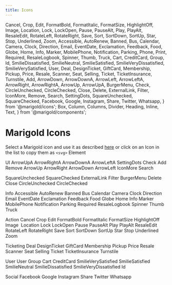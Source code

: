 ```yaml
---
title: Icons
---
```


  Cancel,
  Crop,
  Edit,
  FormatBold,
  FormatItalic,
  FormatSize,
  HighlightOff,
  Image,
  Location,
  Lock,
  LockOpen,
  Pause,
  PauseAlt,
  Play,
  PlayAlt,
  ResaleEdit,
  RotateLeft,
  RotateRight,
  Save,
  Sort,
  SortDown,
  SortUp,
  Star,
  Stop,
  Underlined,
  Zoom,
  Accessible,
  AutoRenew,
  Banned,
  Bus,
  Calendar,
  Camera,
  Clock,
  Direction,
  Email,
  EventDate,
  Exclamation,
  Feedback,
  Food,
  Globe,
  Home,
  Info,
  Marker,
  MobilePhone,
  Notification,
  Parking,
  Phone,
  Print,
  Required,
  ResaleLogbook,
  Spinner,
  Thumb,
  Truck,
  Cart,
  CreditCard,
  Group,
  Id,
  SmilieDissatisfied,
  SmilieNeutral,
  SmilieSatisfied,
  SmilieVeryDissatisfied,
  SmilieVerySatisfied,
  User,
  Deal,
  DesignTicket,
  GiftCard,
  Membership,
  Pickup,
  Price,
  Resale,
  Scanner,
  Seat,
  Selling,
  Ticket,
  TicketInsurance,
  Turnstile,
  Add,
  ArrowDown,
  ArrowDownA,
  ArrowLeft,
  ArrowLeftA,
  ArrowRight,
  ArrowRightA,
  ArrowUp,
  ArrowUpA,
  BurgerMenu,
  Check,
  CircleUnchecked,
  CircleChecked,
  Close,
  Delete,
  ExternalLink,
  Filter,
  IconMore,
  Remove,
  Search,
  SettingDots,
  SquareUnchecked,
  SquareChecked,
  Facebook,
  Google,
  Instagram,
  Share,
  Twitter,
  Whatsapp,
} from '@marigold/icons';
  Box,
  Column,
  Columns,
  Divider,
  Heading,
  Inline,
  Text,
} from '@marigold/components';

# Marigold Icons

Select a Marigold icon and use it as described [here](../../components/icon)
or click on an Icon in the list to copy them as `<svg>` Element

<Heading>UI</Heading>
<Columns space={8}>
  <Column width={4}>
    <CopySVGIcon>
      <Text>ArrowUpA</Text>
      <ArrowUpA />
    </CopySVGIcon>
    <Divider />
    <CopySVGIcon>
      <Text>ArrowRightA</Text>
      <ArrowRightA />
    </CopySVGIcon>
    <Divider />
    <CopySVGIcon>
      <Text>ArrowDownA</Text>
      <ArrowDownA />
    </CopySVGIcon>
    <Divider />
    <CopySVGIcon>
      <Text>ArrowLeftA</Text>
      <ArrowLeftA />
    </CopySVGIcon>
    <Divider />
    <CopySVGIcon>
      <Text>SettingDots</Text>
      <SettingDots />
    </CopySVGIcon>
    <Divider />
    <CopySVGIcon>
      <Text>Check</Text>
      <Check />
    </CopySVGIcon>
    <Divider />
    <CopySVGIcon>
      <Text>Add</Text>
      <Add />
    </CopySVGIcon>
    <Divider />
    <CopySVGIcon>
      <Text>Remove</Text>
      <Remove />
    </CopySVGIcon>
    <Divider />
  </Column>
  <Column width={4}>
    <CopySVGIcon>
      <Text>ArrowUp</Text>
      <ArrowUp />
    </CopySVGIcon>
    <Divider />
    <CopySVGIcon>
      <Text>ArrowRight</Text>
      <ArrowRight />
    </CopySVGIcon>
    <Divider />
    <CopySVGIcon>
      <Text>ArrowDown</Text>
      <ArrowDown />
    </CopySVGIcon>
    <Divider />
    <CopySVGIcon>
      <Text>ArrowLeft</Text>
      <ArrowLeft />
    </CopySVGIcon>
    <Divider />
    <CopySVGIcon>
      <Text>IconMore</Text>
      <IconMore />
    </CopySVGIcon>
    <Divider />
    <CopySVGIcon>
      <Text>Search</Text>
      <Search />
    </CopySVGIcon>
    <Divider />
    <CopySVGIcon>
      <Text>SquareUnchecked</Text>
      <SquareUnchecked />
    </CopySVGIcon>
    <Divider />
    <CopySVGIcon>
      <Text>SquareChecked</Text>
      <SquareChecked />
    </CopySVGIcon>
    <Divider />
  </Column>
  <Column width={4}>
    <CopySVGIcon>
      <Text>ExternalLink</Text>
      <ExternalLink />
    </CopySVGIcon>
    <Divider />
    <CopySVGIcon>
      <Text>Filter</Text>
      <Filter />
    </CopySVGIcon>
    <Divider />
    <CopySVGIcon>
      <Text>BurgerMenu</Text>
      <BurgerMenu />
    </CopySVGIcon>
    <Divider />
    <CopySVGIcon>
      <Text>Delete</Text>
      <Delete />
    </CopySVGIcon>
    <Divider />
    <CopySVGIcon>
      <Text>Close</Text>
      <Close />
    </CopySVGIcon>
    <Divider />
    <CopySVGIcon>
      <Text>CircleUnchecked</Text>
      <CircleUnchecked />
    </CopySVGIcon>
    <Divider />
    <CopySVGIcon>
      <Text>CircleChecked</Text>
      <CircleChecked />
    </CopySVGIcon>
    <Divider />
  </Column>
</Columns>

<Heading>Info</Heading>
<Columns space={8}>
  <Column width={4}>
    <CopySVGIcon>
      <Text>Accessible</Text>
      <Accessible />
    </CopySVGIcon>
    <Divider />
    <CopySVGIcon>
      <Text>AutoRenew</Text>
      <AutoRenew />
    </CopySVGIcon>
    <Divider />
    <CopySVGIcon>
      <Text>Banned</Text>
      <Banned />
    </CopySVGIcon>
    <Divider />
    <CopySVGIcon>
      <Text>Bus</Text>
      <Bus />
    </CopySVGIcon>
    <Divider />
    <CopySVGIcon>
      <Text>Calendar</Text>
      <Calendar />
    </CopySVGIcon>
    <Divider />
    <CopySVGIcon>
      <Text>Camera</Text>
      <Camera />
    </CopySVGIcon>
    <Divider />
    <CopySVGIcon>
      <Text>Clock</Text>
      <Clock />
    </CopySVGIcon>
    <Divider />
    <CopySVGIcon>
      <Text>Direction</Text>
      <Direction />
    </CopySVGIcon>
    <Divider />
    <CopySVGIcon>
      <Text>Email</Text>
      <Email />
    </CopySVGIcon>
    <Divider />
  </Column>
  <Column width={4}>
    <CopySVGIcon>
      <Text>EventDate</Text>
      <EventDate />
    </CopySVGIcon>
    <Divider />
    <CopySVGIcon>
      <Text>Exclamation</Text>
      <Exclamation />
    </CopySVGIcon>
    <Divider />
    <CopySVGIcon>
      <Text>Feedback</Text>
      <Feedback />
    </CopySVGIcon>
    <Divider />
    <CopySVGIcon>
      <Text>Food</Text>
      <Food />
    </CopySVGIcon>
    <Divider />
    <CopySVGIcon>
      <Text>Globe</Text>
      <Globe />
    </CopySVGIcon>
    <Divider />
    <CopySVGIcon>
      <Text>Home</Text>
      <Home />
    </CopySVGIcon>
    <Divider />
    <CopySVGIcon>
      <Text>Info</Text>
      <Info />
    </CopySVGIcon>
    <Divider />
    <CopySVGIcon>
      <Text>Marker</Text>
      <Marker />
    </CopySVGIcon>
    <Divider />
  </Column>
  <Column width={4}>
    <CopySVGIcon>
      <Text>MobilePhone</Text>
      <MobilePhone />
    </CopySVGIcon>
    <Divider />
    <CopySVGIcon>
      <Text>Notification</Text>
      <Notification />
    </CopySVGIcon>
    <Divider />
    <CopySVGIcon>
      <Text>Parking</Text>
      <Parking />
    </CopySVGIcon>
    <Divider />
    <CopySVGIcon>
      <Text>Required</Text>
      <Required />
    </CopySVGIcon>
    <Divider />
    <CopySVGIcon>
      <Text>ResaleLogbook</Text>
      <ResaleLogbook />
    </CopySVGIcon>
    <Divider />
    <CopySVGIcon>
      <Text>Spinner</Text>
      <Spinner />
    </CopySVGIcon>
    <Divider />
    <CopySVGIcon>
      <Text>Thumb</Text>
      <Thumb />
    </CopySVGIcon>
    <Divider />
    <CopySVGIcon>
      <Text>Truck</Text>
      <Truck />
    </CopySVGIcon>
    <Divider />
  </Column>
</Columns>

<Heading>Action</Heading>
<Columns space={8}>
  <Column width={4}>
    <CopySVGIcon>
      <Text>Cancel</Text>
      <Cancel />
    </CopySVGIcon>
    <Divider />
    <CopySVGIcon>
      <Text>Crop</Text>
      <Crop />
    </CopySVGIcon>
    <Divider />
    <CopySVGIcon>
      <Text>Edit</Text>
      <Edit />
    </CopySVGIcon>
    <Divider />
    <CopySVGIcon>
      <Text>FormatBold</Text>
      <FormatBold />
    </CopySVGIcon>
    <Divider />
    <CopySVGIcon>
      <Text>FormatItalic</Text>
      <FormatItalic />
    </CopySVGIcon>
    <Divider />
    <CopySVGIcon>
      <Text>FormatSize</Text>
      <FormatSize />
    </CopySVGIcon>
    <Divider />
    <CopySVGIcon>
      <Text>HighlightOff</Text>
      <HighlightOff />
    </CopySVGIcon>
    <Divider />
    <CopySVGIcon>
      <Text>Image</Text>
      <Image />
    </CopySVGIcon>
    <Divider />
    <CopySVGIcon>
      <Text>Location</Text>
      <Location />
    </CopySVGIcon>
    <Divider />
  </Column>
  <Column width={4}>
    <CopySVGIcon>
      <Text>Lock</Text>
      <Lock />
    </CopySVGIcon>
    <Divider />
    <CopySVGIcon>
      <Text>LockOpen</Text>
      <LockOpen />
    </CopySVGIcon>
    <Divider />
    <CopySVGIcon>
      <Text>Pause</Text>
      <Pause />
    </CopySVGIcon>
    <Divider />
    <CopySVGIcon>
      <Text>PauseAlt</Text>
      <PauseAlt />
    </CopySVGIcon>
    <Divider />
    <CopySVGIcon>
      <Text>Play</Text>
      <Play />
    </CopySVGIcon>
    <Divider />
    <CopySVGIcon>
      <Text>PlayAlt</Text>
      <PlayAlt />
    </CopySVGIcon>
    <Divider />
    <CopySVGIcon>
      <Text>ResaleEdit</Text>
      <ResaleEdit />
    </CopySVGIcon>
    <Divider />
    <CopySVGIcon>
      <Text>RotateLeft</Text>
      <RotateLeft />
    </CopySVGIcon>
    <Divider />
    <CopySVGIcon>
      <Text>RotateRight</Text>
      <RotateRight />
    </CopySVGIcon>
    <Divider />
  </Column>
  <Column width={4}>
    <CopySVGIcon>
      <Text>Save</Text>
      <Save />
    </CopySVGIcon>
    <Divider />
    <CopySVGIcon>
      <Text>Sort</Text>
      <Sort />
    </CopySVGIcon>
    <Divider />
    <CopySVGIcon>
      <Text>SortDown</Text>
      <SortDown />
    </CopySVGIcon>
    <Divider />
    <CopySVGIcon>
      <Text>SortUp</Text>
      <SortUp />
    </CopySVGIcon>
    <Divider />
    <CopySVGIcon>
      <Text>Star</Text>
      <Star />
    </CopySVGIcon>
    <Divider />
    <CopySVGIcon>
      <Text>Stop</Text>
      <Stop />
    </CopySVGIcon>
    <Divider />
    <CopySVGIcon>
      <Text>Underlined</Text>
      <Underlined />
    </CopySVGIcon>
    <Divider />
    <CopySVGIcon>
      <Text>Zoom</Text>
      <Zoom />
    </CopySVGIcon>
    <Divider />
  </Column>
</Columns>

<Heading>Ticketing</Heading>
<Columns space={8}>
  <Column width={4}>
    <CopySVGIcon>
      <Text>Deal</Text>
      <Deal />
    </CopySVGIcon>
    <Divider />
    <CopySVGIcon>
      <Text>DesignTicket</Text>
      <DesignTicket />
    </CopySVGIcon>
    <Divider />
    <CopySVGIcon>
      <Text>GiftCard</Text>
      <GiftCard />
    </CopySVGIcon>
    <Divider />
    <CopySVGIcon>
      <Text>Membership</Text>
      <Membership />
    </CopySVGIcon>
    <Divider />
    <CopySVGIcon>
      <Text>Pickup</Text>
      <Pickup />
    </CopySVGIcon>
    <Divider />
    <CopySVGIcon>
      <Text>Price</Text>
      <Price />
    </CopySVGIcon>
    <Divider />
    <CopySVGIcon>
      <Text>Resale</Text>
      <Resale />
    </CopySVGIcon>
    <Divider />
  </Column>
  <Column width={4}>
    <CopySVGIcon>
      <Text>Scanner</Text>
      <Scanner />
    </CopySVGIcon>
    <Divider />
    <CopySVGIcon>
      <Text>Seat</Text>
      <Seat />
    </CopySVGIcon>
    <Divider />
    <CopySVGIcon>
      <Text>Selling</Text>
      <Selling />
    </CopySVGIcon>
    <Divider />
    <CopySVGIcon>
      <Text>Ticket</Text>
      <Ticket />
    </CopySVGIcon>
    <Divider />
    <CopySVGIcon>
      <Text>TicketInsurance</Text>
      <TicketInsurance />
    </CopySVGIcon>
    <Divider />
    <CopySVGIcon>
      <Text>Turnstile</Text>
      <Turnstile />
    </CopySVGIcon>
    <Divider />
  </Column>
</Columns>

<Heading>User</Heading>
<Columns space={8}>
  <Column width={4}>
    <CopySVGIcon>
      <Text>User</Text>
      <User />
    </CopySVGIcon>
    <Divider />
    <CopySVGIcon>
      <Text>Group</Text>
      <Group />
    </CopySVGIcon>
    <Divider />
    <CopySVGIcon>
      <Text>Cart</Text>
      <Cart />
    </CopySVGIcon>
    <Divider />
    <CopySVGIcon>
      <Text>CreditCard</Text>
      <CreditCard />
    </CopySVGIcon>
    <Divider />
    <CopySVGIcon>
      <Text>SmilieVerySatisfied</Text>
      <SmilieVerySatisfied />
    </CopySVGIcon>
    <Divider />
  </Column>
  <Column width={4}>
    <CopySVGIcon>
      <Text>SmilieSatisfied</Text>
      <SmilieSatisfied />
    </CopySVGIcon>
    <Divider />
    <CopySVGIcon>
      <Text>SmilieNeutral</Text>
      <SmilieNeutral />
    </CopySVGIcon>
    <Divider />
    <CopySVGIcon>
      <Text>SmilieDissatisfied</Text>
      <SmilieDissatisfied />
    </CopySVGIcon>
    <Divider />
    <CopySVGIcon>
      <Text>SmilieVeryDissatisfied</Text>
      <SmilieVeryDissatisfied />
    </CopySVGIcon>
    <Divider />
    <CopySVGIcon>
      <Text>Id</Text>
      <Id />
    </CopySVGIcon>
    <Divider />
  </Column>
</Columns>

<Heading>Social</Heading>
<Columns space={8}>
  <Column width={4}>
    <CopySVGIcon>
      <Text>Facebook</Text>
      <Facebook />
    </CopySVGIcon>
    <Divider />
    <CopySVGIcon>
      <Text>Google</Text>
      <Google />
    </CopySVGIcon>
    <Divider />
    <CopySVGIcon>
      <Text>Instagram</Text>
      <Instagram />
    </CopySVGIcon>
    <Divider />
    <CopySVGIcon>
      <Text>Share</Text>
      <Share />
    </CopySVGIcon>
    <Divider />
    <CopySVGIcon>
      <Text>Twitter</Text>
      <Twitter />
    </CopySVGIcon>
    <Divider />
    <CopySVGIcon>
      <Text>Whatsapp</Text>
      <Whatsapp />
    </CopySVGIcon>
    <Divider />
  </Column>
</Columns>
